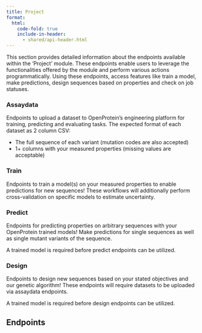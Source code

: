 ```yaml
---
title: Project
format:
  html:
    code-fold: true
    include-in-header: 
      - shared/api-header.html
---
```


This section provides detailed information about the endpoints available within the 'Project' module. These endpoints enable users to leverage the functionalities offered by the module and perform various actions programmatically. Using these endpoints, access features like train a model, make predictions, design sequences based on properties and check on job statuses.

### Assaydata
Endpoints to upload a dataset to OpenProtein’s engineering platform for training, predicting and evaluating tasks. The expected format of each dataset as 2 column CSV:

  * The full sequence of each variant (mutation codes are also accepted)
  * 1+ columns with your measured properties (missing values are acceptable)

### Train
Endpoints to train a model(s) on your measured properties to enable predictions for new sequences! These workflows will additionally perform cross-validation on specific models to estimate uncertainty. 

### Predict
Endpoints for predicting properties on arbitrary sequences with your OpenProtein trained models! Make predictions for single sequences as well as single mutant variants of the sequence. 

::: {.callout-note} 
A trained model is required before predict endpoints can be utilized.
:::

### Design
Endpoints to design new sequences based on your stated objectives and our genetic algorithm! These endpoints will require datasets to be uploaded via assaydata endpoints. 

::: {.callout-note} 
A trained model is required before design endpoints can be utilized.
:::

## Endpoints

```{=html}
  <script type="module" src="./js/swaggerProject.js"></script>
  <link rel="stylesheet" href="css/swagger-ui.css">
  <div id="swagger-ui"></div>
```